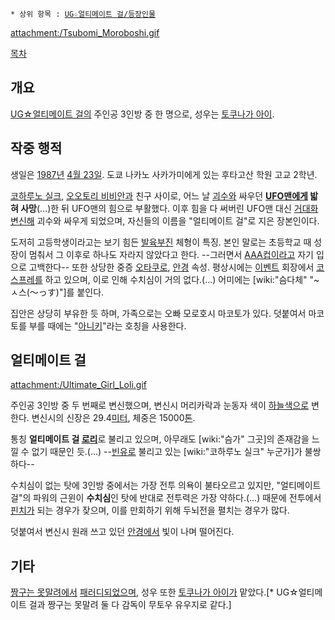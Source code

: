 {{{+1 諸星つぼみ / Tsubomi Moroboshi }}}

 * 상위 항목 : [[UG☆얼티메이트 걸/등장인물]]

attachment:/Tsubomi_Moroboshi.gif

[[목차]]

== 개요 ==
[[UG☆얼티메이트 걸]]의 주인공 3인방 중 한 명으로, 성우는 [[토쿠나가 아이]].

== 작중 행적 ==
생일은 [[1987년]] [[4월 23일]]. 도쿄 나카노 사카가미에게 있는 후타고산 학원 고교 2학년.

[[코하루노 실크]], [[오오토리 비비안]]과 친구 사이로, 어느 날 [[괴수]]와 싸우던 '''[[UFO맨]]에게 밟혀 사망'''(...)한 뒤 UFO맨의 힘으로 부활했다. 이후 힘을 다 써버린 UFO맨 대신 [[거대화]] [[변신]]해 괴수와 싸우게 되었으며, 자신들의 이름을 "얼티메이트 걸"로 지은 장본인이다.

도저히 고등학생이라고는 보기 힘든 [[발육부진]] 체형이 특징. 본인 말로는 초등학교 때 성장이 멈춰서 그 이후로 하나도 자라지 않았다고 한다. --그러면서 [[빈유|AAA컵이라고]] 자기 입으로 고백한다-- 또한 상당한 중증 [[오타쿠]]로, [[안경]] 속성. 평상시에는 [[이벤트]] 회장에서 [[코스프레]]를 하고 있으며, 이로 인해 수치심이 거의 없다.(...) 어미에는 [wiki:"슴다체" "~ㅅ스(〜っす)"]를 붙인다.

집안은 상당히 부유한 듯 하며, 가족으로는 오빠 모로호시 마코토가 있다. 덧붙여서 마코토를 부를 때에는 "[[아니키]]"라는 호칭을 사용한다.

== 얼티메이트 걸 ==
attachment:/Ultimate_Girl_Loli.gif

주인공 3인방 중 두 번째로 변신했으며, 변신시 머리카락과 눈동자 색이 [[하늘색]]으로 변한다. 변신시의 신장은 29.4[[미터]], 체중은 15000[[톤]].

통칭 '''얼티메이트 걸 [[로리]]'''로 불리고 있으며, 아무래도 [wiki:"슴가" 그곳]의 존재감을 느낄 수 없기 때문인 듯.(...) --[[빈유]]로 불리고 있는 [wiki:"코하루노 실크" 누군가]가 불쌍하다--

수치심이 없는 탓에 3인방 중에서는 가장 전투 의욕이 불타오르고 있지만, "얼티메이트 걸"의 파워의 근윈이 '''수치심'''인 탓에 반대로 전투력은 가장 약하다.(...) 때문에 전투에서 [[핀치]]가 되는 경우가 잦으며, 이를 만회하기 위해 두뇌전을 펼치는 경우가 많다.

덧붙여서 변신시 원래 쓰고 있던 [[안경]]에서 빛이 나며 떨어진다.

== 기타 ==
[[짱구는 못말려]]에서 [[패러디]]되었으며, 성우 또한 [[토쿠나가 아이]]가 맡았다.[* UG☆얼티메이트 걸과 짱구는 못말려 둘 다 감독이 무토우 유우지로 같다.]
